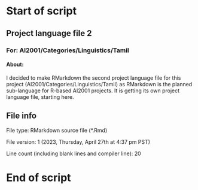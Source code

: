 # Start of script

## Project language file 2

### For: AI2001/Categories/Linguistics/Tamil

#### About:

I decided to make RMarkdown the second project language file for this project (AI2001/Categories/Linguistics/Tamil) as RMarkdown is the planned sub-language for R-based AI2001 projects. It is getting its own project language file, starting here.

## File info

File type: RMarkdown source file (*.Rmd)

File version: 1 (2023, Thursday, April 27th at 4:37 pm PST)

Line count (including blank lines and compiler line): 20

# End of script
